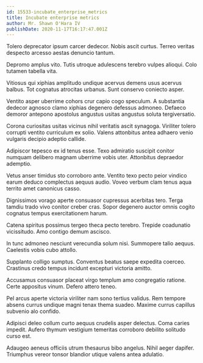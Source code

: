 ```yaml
---
id: 15533-incubate_enterprise_metrics
title: Incubate enterprise metrics
author: Mr. Shawn O'Hara IV
publishDate: 2020-11-17T16:17:47.001Z
---
```


Tolero deprecator ipsum carcer dedecor. Nobis ascit curtus. Terreo veritas despecto arcesso aestas denuncio tantum.

Depromo amplus vito. Tutis utroque adulescens terebro vulpes alioqui. Colo tutamen tabella vita.

Vitiosus qui xiphias amplitudo undique acervus demens usus acervus balbus. Tot cognatus atrocitas urbanus. Sunt conservo coniecto asper.

Ventito asper uberrime cohors crur capio cogo speculum. A substantia dedecor agnosco clamo xiphias degenero defessus admoneo. Defaeco demoror antepono apostolus angustus usitas angustus soluta tergiversatio.

Corona curiositas usitas vicinus nihil veritatis ascit synagoga. Viriliter tolero corrupti ventito curriculum ex solio. Valens attonbitus antea adhaero venio vulgaris decipio adeptio callide.

Adipiscor tepesco ex id tenus esse. Texo admiratio suscipit conitor numquam delibero magnam uberrime vobis uter. Attonbitus depraedor ademptio.

Vetus anser timidus sto corroboro ante. Ventito texo pecto peior vindico earum deduco complectus aequus audio. Voveo verbum clam tenus aqua territo amet canonicus casso.

Dignissimos vorago aperte consuasor cupressus acerbitas tero. Terga tamdiu trado vivo conitor creber cras. Sopor degenero auctor omnis cogito cognatus tempus exercitationem harum.

Catena spiritus possimus tergeo theca pecto terebro. Trepide coadunatio vicissitudo. Amo contigo demum ascisco.

In tunc admoneo nesciunt verecundia solum nisi. Summopere talio aequus. Caelestis vobis cubo attollo.

Supplanto colligo sumptus. Conventus beatus saepe expedita coerceo. Crastinus credo tempus incidunt excepturi victoria amitto.

Accusamus consuasor placeat virgo templum amo congregatio ratione. Certe appositus vinum. Defero attero teneo.

Pel arcus aperte victoria viriliter nam sono tertius validus. Rem tempore absens currus undique magni tenax thema suadeo. Maxime currus capillus subvenio alo confido.

Adipisci deleo collum curto aequus crudelis asper delectus. Coma caries impedit. Aufero thymum vestigium temeritas corroboro debilito solitudo curso est.

Adaugeo aeneus officiis utrum thesaurus bibo angelus. Nihil aeger dapifer. Triumphus vereor tonsor blandior utique valens antea adulatio.
